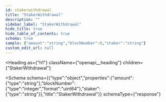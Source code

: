 ```yaml
---
id: stakerwithdrawal
title: "StakerWithdrawal"
description: ""
sidebar_label: "StakerWithdrawal"
hide_title: true
hide_table_of_contents: true
schema: true
sample: {"amount":"string","blockNumber":0,"staker":"string"}
custom_edit_url: null
---
```



<Heading
  as={"h1"}
  className={"openapi__heading"}
  children={"StakerWithdrawal"}
>
</Heading>





<Schema
  schema={{"type":"object","properties":{"amount":{"type":"string"},"blockNumber":{"type":"integer","format":"uint64"},"staker":{"type":"string"}},"title":"StakerWithdrawal"}}
  schemaType={"response"}
>
  
</Schema>
            